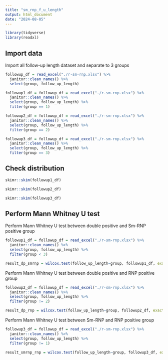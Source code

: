 ```yaml
---
title: "sm_rnp_f_u_length"
output: html_document
date: "2024-08-05"
---
```


```r
library(tidyverse)
library(readxl)
```

## Import data

Import all follow-up length dataset and separate to 3 groups

```r
followup_df = read_excel("./r-sm-rnp.xlsx") %>% 
  janitor::clean_names() %>% 
  select(group, follow_up_length)

followup1_df = followup_df = read_excel("./r-sm-rnp.xlsx") %>% 
  janitor::clean_names() %>% 
  select(group, follow_up_length) %>% 
  filter(group == 1)

followup2_df = followup_df = read_excel("./r-sm-rnp.xlsx") %>% 
  janitor::clean_names() %>% 
  select(group, follow_up_length) %>% 
  filter(group == 2)

followup3_df = followup_df = read_excel("./r-sm-rnp.xlsx") %>% 
  janitor::clean_names() %>% 
  select(group, follow_up_length) %>% 
  filter(group == 3)
```

## Check distribution

```r
skimr::skim(followup1_df)

skimr::skim(followup2_df)

skimr::skim(followup3_df)
```

## Perform Mann Whitney U test

Perform Mann Whitney U test between double positive and Sm-RNP positive group

```r
followup1_df = followup_df = read_excel("./r-sm-rnp.xlsx") %>% 
  janitor::clean_names() %>% 
  select(group, follow_up_length) %>% 
  filter(group < 3)

result_dp_smrnp = wilcox.test(follow_up_length~group, followup1_df, exact = FALSE)
```

Perform Mann Whitney U test between double positive and RNP positive group

```r
followup2_df = followup_df = read_excel("./r-sm-rnp.xlsx") %>% 
  janitor::clean_names() %>% 
  select(group, follow_up_length) %>% 
  filter(group != 2)

result_dp_rnp = wilcox.test(follow_up_length~group, followup2_df, exact = FALSE)
```

Perform Mann Whitney U test between Sm-RNP and RNP positive group

```r
followup3_df = followup_df = read_excel("./r-sm-rnp.xlsx") %>% 
  janitor::clean_names() %>% 
  select(group, follow_up_length) %>% 
  filter(group != 1)

result_smrnp_rnp = wilcox.test(follow_up_length~group, followup3_df, exact = FALSE)
```

